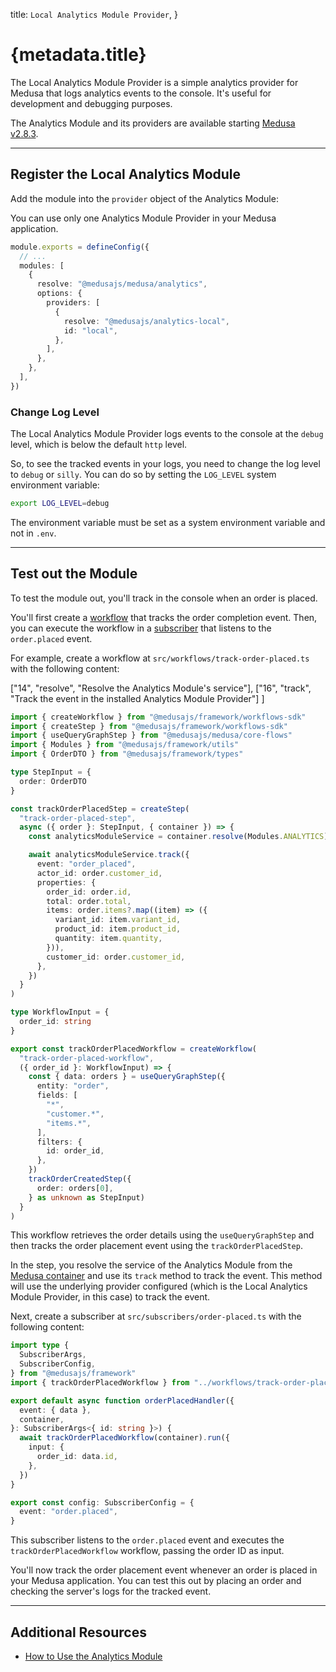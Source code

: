 
  title: `Local Analytics Module Provider`,
}

# {metadata.title}

The Local Analytics Module Provider is a simple analytics provider for Medusa that logs analytics events to the console. It's useful for development and debugging purposes.

<Note>

The Analytics Module and its providers are available starting [Medusa v2.8.3](https://github.com/medusajs/medusa/releases/tag/v2.8.3).

</Note>

---

## Register the Local Analytics Module

Add the module into the `provider` object of the Analytics Module:

<Note>

You can use only one Analytics Module Provider in your Medusa application.

</Note>

```ts title="medusa-config.ts"
module.exports = defineConfig({
  // ...
  modules: [
    {
      resolve: "@medusajs/medusa/analytics",
      options: {
        providers: [
          {
            resolve: "@medusajs/analytics-local",
            id: "local",
          },
        ],
      },
    },
  ],
})
```

### Change Log Level

The Local Analytics Module Provider logs events to the console at the `debug` level, which is below the default `http` level.

So, to see the tracked events in your logs, you need to change the log level to `debug` or `silly`. You can do so by setting the `LOG_LEVEL` system environment variable:

```bash
export LOG_LEVEL=debug
```

<Note title="Important">

The environment variable must be set as a system environment variable and not in `.env`.

</Note>

---

## Test out the Module

To test the module out, you'll track in the console when an order is placed.

You'll first create a [workflow](!docs!/learn/fundamentals/workflows) that tracks the order completion event. Then, you can execute the workflow in a [subscriber](!docs!/learn/fundamentals/events-and-subscribers) that listens to the `order.placed` event.

For example, create a workflow at `src/workflows/track-order-placed.ts` with the following content:

  ["14", "resolve", "Resolve the Analytics Module's service"],
  ["16", "track", "Track the event in the installed Analytics Module Provider"]
]

```ts title="src/workflows/track-order-placed.ts" highlights={workflowHighlights}
import { createWorkflow } from "@medusajs/framework/workflows-sdk"
import { createStep } from "@medusajs/framework/workflows-sdk"
import { useQueryGraphStep } from "@medusajs/medusa/core-flows"
import { Modules } from "@medusajs/framework/utils"
import { OrderDTO } from "@medusajs/framework/types"

type StepInput = {
  order: OrderDTO
}

const trackOrderPlacedStep = createStep(
  "track-order-placed-step",
  async ({ order }: StepInput, { container }) => {
    const analyticsModuleService = container.resolve(Modules.ANALYTICS)

    await analyticsModuleService.track({
      event: "order_placed",
      actor_id: order.customer_id,
      properties: {
        order_id: order.id,
        total: order.total,
        items: order.items?.map((item) => ({
          variant_id: item.variant_id,
          product_id: item.product_id,
          quantity: item.quantity,
        })),
        customer_id: order.customer_id,
      },
    })
  }
)

type WorkflowInput = {
  order_id: string
}

export const trackOrderPlacedWorkflow = createWorkflow(
  "track-order-placed-workflow",
  ({ order_id }: WorkflowInput) => {
    const { data: orders } = useQueryGraphStep({
      entity: "order",
      fields: [
        "*",
        "customer.*",
        "items.*",
      ],
      filters: {
        id: order_id,
      },
    })
    trackOrderCreatedStep({
      order: orders[0],
    } as unknown as StepInput)
  }
)
```

This workflow retrieves the order details using the `useQueryGraphStep` and then tracks the order placement event using the `trackOrderPlacedStep`.

In the step, you resolve the service of the Analytics Module from the [Medusa container](!docs!/learn/fundamentals/medusa-container) and use its `track` method to track the event. This method will use the underlying provider configured (which is the Local Analytics Module Provider, in this case) to track the event.

Next, create a subscriber at `src/subscribers/order-placed.ts` with the following content:

```ts title="src/subscribers/order-placed.ts"
import type {
  SubscriberArgs,
  SubscriberConfig,
} from "@medusajs/framework"
import { trackOrderPlacedWorkflow } from "../workflows/track-order-placed"

export default async function orderPlacedHandler({
  event: { data },
  container,
}: SubscriberArgs<{ id: string }>) {
  await trackOrderPlacedWorkflow(container).run({
    input: {
      order_id: data.id,
    },
  })
}

export const config: SubscriberConfig = {
  event: "order.placed",
}
```

This subscriber listens to the `order.placed` event and executes the `trackOrderPlacedWorkflow` workflow, passing the order ID as input.

You'll now track the order placement event whenever an order is placed in your Medusa application. You can test this out by placing an order and checking the server's logs for the tracked event.

---

## Additional Resources

- [How to Use the Analytics Module](/references/analytics/service)